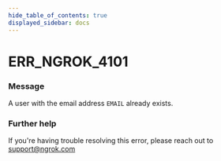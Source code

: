 ```yaml
---
hide_table_of_contents: true
displayed_sidebar: docs
---
```



# ERR_NGROK_4101

### Message

A user with the email address `EMAIL` already exists.

### Further help

If you're having trouble resolving this error, please reach out to [support@ngrok.com](mailto:support@ngrok.com?subject=Help%20with%20ERR_NGROK_4101)

<ErrorDetails error="err_ngrok_4101" />
